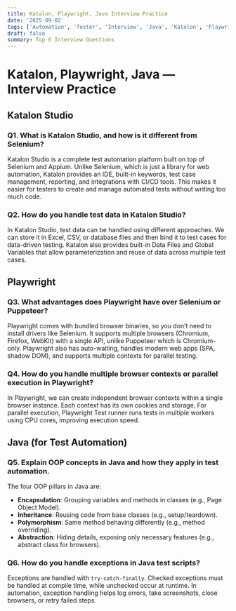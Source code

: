 ```yaml
---
title: Katalon, Playwright, Java Interview Practice
date: '2025-09-02'
tags: ['Automation', 'Tester', 'Interview', 'Java', 'Katalon', 'Playwright']
draft: false
summary: Top 6 Interview Questions
---
```

# Katalon, Playwright, Java — Interview Practice

## Katalon Studio

### Q1. What is Katalon Studio, and how is it different from Selenium?

Katalon Studio is a complete test automation platform built on top of Selenium and Appium. Unlike Selenium, which is just a library for web automation, Katalon provides an IDE, built-in keywords, test case management, reporting, and integrations with CI/CD tools. This makes it easier for testers to create and manage automated tests without writing too much code.  

### Q2. How do you handle test data in Katalon Studio?

In Katalon Studio, test data can be handled using different approaches. We can store it in Excel, CSV, or database files and then bind it to test cases for data-driven testing. Katalon also provides built-in Data Files and Global Variables that allow parameterization and reuse of data across multiple test cases.  

## Playwright

### Q3. What advantages does Playwright have over Selenium or Puppeteer?  

Playwright comes with bundled browser binaries, so you don’t need to install drivers like Selenium. It supports multiple browsers (Chromium, Firefox, WebKit) with a single API, unlike Puppeteer which is Chromium-only. Playwright also has auto-waiting, handles modern web apps (SPA, shadow DOM), and supports multiple contexts for parallel testing.  

### Q4. How do you handle multiple browser contexts or parallel execution in Playwright? 

In Playwright, we can create independent browser contexts within a single browser instance. Each context has its own cookies and storage. For parallel execution, Playwright Test runner runs tests in multiple workers using CPU cores, improving execution speed.  

## Java (for Test Automation)

### Q5. Explain OOP concepts in Java and how they apply in test automation.  

The four OOP pillars in Java are:  
- **Encapsulation**: Grouping variables and methods in classes (e.g., Page Object Model).  
- **Inheritance**: Reusing code from base classes (e.g., setup/teardown).  
- **Polymorphism**: Same method behaving differently (e.g., method overriding).  
- **Abstraction**: Hiding details, exposing only necessary features (e.g., abstract class for browsers).

### Q6. How do you handle exceptions in Java test scripts?  

Exceptions are handled with `try-catch-finally`. Checked exceptions must be handled at compile time, while unchecked occur at runtime. In automation, exception handling helps log errors, take screenshots, close browsers, or retry failed steps.  
